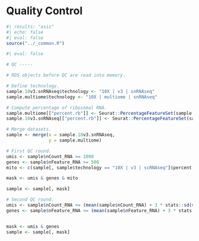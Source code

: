 # Quality Control {.unnumbered}

```r
#| results: "asis"
#| echo: false
#| eval: false
source("../_common.R")
```

```r
#| eval: false

# QC -----

# RDS objects before QC are read into memory.

# Define technology.
sample.10v3.snRNAseq$technology <- "10X | v3 | snRNAseq"
sample.multiome$technology <- "10X | multiome | snRNAseq"

# Compute percentage of ribosomal RNA.
sample.multiome[["percent.rb"]] <- Seurat::PercentageFeatureSet(sample.multiome, pattern = "^RB-")
sample.10v3.snRNAseq[["percent.rb"]] <- Seurat::PercentageFeatureSet(sample.10v3.snRNAseq, pattern = "^RB-")

# Merge datasets.
sample <- merge(x = sample.10v3.snRNAseq,
                y = sample.multiome)

# First QC round.
umis <- sample$nCount_RNA >= 1000
genes <- sample$nFeature_RNA >= 500
mito <- c(sample[, sample$technology == "10X | v3 | scRNAseq"]$percent.mt <= 20, sample[, sample$technology != "10X | v3 | scRNAseq"]$percent.mt <= 5) 

mask <- umis & genes & mito

sample <- sample[, mask]

# Second QC round.
umis <- sample$nCount_RNA <= (mean(sample$nCount_RNA) + 3 * stats::sd(sample$nCount_RNA))
genes <- sample$nFeature_RNA <= (mean(sample$nFeature_RNA) + 3 * stats::sd(sample$nFeature_RNA))


mask <- umis & genes
sample <- sample[, mask]
```


